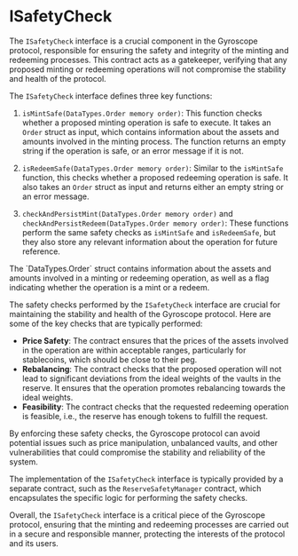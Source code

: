 
# ISafetyCheck

The `ISafetyCheck` interface is a crucial component in the Gyroscope protocol, responsible for ensuring the safety and integrity of the minting and redeeming processes. This contract acts as a gatekeeper, verifying that any proposed minting or redeeming operations will not compromise the stability and health of the protocol.

The `ISafetyCheck` interface defines three key functions:

1. `isMintSafe(DataTypes.Order memory order)`: This function checks whether a proposed minting operation is safe to execute. It takes an `Order` struct as input, which contains information about the assets and amounts involved in the minting process. The function returns an empty string if the operation is safe, or an error message if it is not.

2. `isRedeemSafe(DataTypes.Order memory order)`: Similar to the `isMintSafe` function, this checks whether a proposed redeeming operation is safe. It also takes an `Order` struct as input and returns either an empty string or an error message.

3. `checkAndPersistMint(DataTypes.Order memory order)` and `checkAndPersistRedeem(DataTypes.Order memory order)`: These functions perform the same safety checks as `isMintSafe` and `isRedeemSafe`, but they also store any relevant information about the operation for future reference.

<Callout type="info">
The `DataTypes.Order` struct contains information about the assets and amounts involved in a minting or redeeming operation, as well as a flag indicating whether the operation is a mint or a redeem.
</Callout>

The safety checks performed by the `ISafetyCheck` interface are crucial for maintaining the stability and health of the Gyroscope protocol. Here are some of the key checks that are typically performed:

- **Price Safety**: The contract ensures that the prices of the assets involved in the operation are within acceptable ranges, particularly for stablecoins, which should be close to their peg.
- **Rebalancing**: The contract checks that the proposed operation will not lead to significant deviations from the ideal weights of the vaults in the reserve. It ensures that the operation promotes rebalancing towards the ideal weights.
- **Feasibility**: The contract checks that the requested redeeming operation is feasible, i.e., the reserve has enough tokens to fulfill the request.

By enforcing these safety checks, the Gyroscope protocol can avoid potential issues such as price manipulation, unbalanced vaults, and other vulnerabilities that could compromise the stability and reliability of the system.

The implementation of the `ISafetyCheck` interface is typically provided by a separate contract, such as the `ReserveSafetyManager` contract, which encapsulates the specific logic for performing the safety checks.

Overall, the `ISafetyCheck` interface is a critical piece of the Gyroscope protocol, ensuring that the minting and redeeming processes are carried out in a secure and responsible manner, protecting the interests of the protocol and its users.